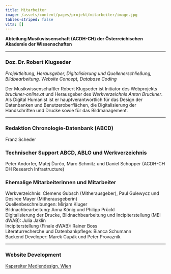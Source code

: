 ```yaml
---
title: Mitarbeiter
image: /assets/content/pages/projekt/mitarbeiter/image.jpg
tables-striped: false
vita: []
---
```

**Abteilung Musikwissenschaft (ACDH-CH) der Österreichischen Akademie der Wissenschaften**

---

<Figure href="/assets/content/pages/projekt/mitarbeiter/rklugs.jpg">

</Figure>

### Doz. Dr. Robert Klugseder

*Projektleitung, Herausgeber, Digitalisierung und Quellenerschließung, Bildbearbeitung, Website Concept, Database Coding*

Der Musikwissenschaftler Robert Klugseder ist Initiator des Webprojekts *bruckner-online.at* und Herausgeber des *Werkverzeichnis Anton Bruckner*. Als Digital Humanist ist er hauptverantwortlich für das Design der Datenbanken und Benutzeroberflächen, die Digitalisierung der Handschriften und Drucke sowie für das Bildmanagement.

---

### Redaktion Chronologie-Datenbank (ABCD)

Franz Scheder

### Technischer Support ABCD, ABLO und Werkverzeichnis

Peter Andorfer, Matej Ďurčo, Marc Schmitz und Daniel Schopper (ACDH-CH DH Research Infrastructure)

### Ehemalige Mitarbeiterinnen und Mitarbeiter

Werkverzeichnis: Clemens Gubsch (Mitherausgeber), Paul Gulewycz und Desiree Mayer (Mitherausgeberin)\
Quellenbeschreibungen: Mirjam Kluger\
Bildnachbearbeitung: Anna König und Philipp Prückl\
Digitalisierung der Drucke, Bildnachbearbeitung und Incipiterstellung (MEI dWAB): Julia Jaklin\
Incipiterstellung (Finale dWAB): Rainer Boss\
Literaturrecherche und Datenbankpflege: Bianca Schumann\
Backend Developer: Marek Cupák und Peter Provaznik

---

### Website Development

[Kapsreiter Mediendesign, Wien](http://www.kapsreiter.de)
